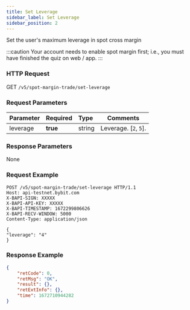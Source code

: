 ```yaml
---
title: Set Leverage
sidebar_label: Set Leverage
sidebar_position: 2
---
```



Set the user's maximum leverage in spot cross margin

:::caution
Your account needs to enable spot margin first; i.e., you must have finished the quiz on web / app.
:::

### HTTP Request
GET `/v5/spot-margin-trade/set-leverage`

### Request Parameters
| Parameter | Required | Type | Comments|
|:----- |:-------|:-----|------ |
|leverage |**true**| string |Leverage. [`2`, `5`].|

### Response Parameters
None

### Request Example

```http
POST /v5/spot-margin-trade/set-leverage HTTP/1.1
Host: api-testnet.bybit.com
X-BAPI-SIGN: XXXXX
X-BAPI-API-KEY: XXXXX
X-BAPI-TIMESTAMP: 1672299806626
X-BAPI-RECV-WINDOW: 5000
Content-Type: application/json

{
"leverage": "4"
}
```

### Response Example

```json
{
    "retCode": 0,
    "retMsg": "OK",
    "result": {},
    "retExtInfo": {},
    "time": 1672710944282
}
```
